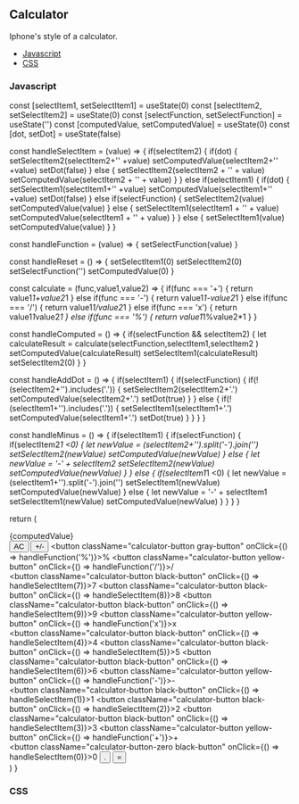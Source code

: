 <!-- Calculator-MDX-Documentation.mdx -->

## Calculator

Iphone's style of a calculator.

- [Javascript](#Javascript)
- [CSS](#CSS)

### Javascript


  const [selectItem1, setSelectItem1] = useState(0)
  const [selectItem2, setSelectItem2] = useState(0)
  const [selectFunction, setSelectFunction] = useState('')
  const [computedValue, setComputedValue] = useState(0)
  const [dot, setDot] = useState(false)

  const handleSelectItem = (value) => {
    if(selectItem2) {
      if(dot) {
        setSelectItem2(selectItem2+'' +value)
        setComputedValue(selectItem2+'' +value)
        setDot(false)
      } else {
        setSelectItem2(selectItem2 + '' + value)
        setComputedValue(selectItem2 + '' + value)
      }
    } else if(selectItem1) {
      if(dot) {
        setSelectItem1(selectItem1+'' +value)
        setComputedValue(selectItem1+'' +value)
        setDot(false)
      } else if(selectFunction) {
        setSelectItem2(value)
        setComputedValue(value)
      } else {
        setSelectItem1(selectItem1 + '' + value)
        setComputedValue(selectItem1 + '' + value)
      }
    } else {
      setSelectItem1(value)
      setComputedValue(value)
    }
  }

  const handleFunction = (value) => {
    setSelectFunction(value)
  }

  const handleReset = () => {
    setSelectItem1(0)
    setSelectItem2(0)
    setSelectFunction('')
    setComputedValue(0)
  }

  const calculate = (func,value1,value2) => {
    if(func === '+') {
      return  value1*1+value2*1
    } else if(func === '-') {
      return value1*1-value2*1
    } else if(func === '/') {
      return value1*1/value2*1
    } else if(func === 'x') {
      return value1*1*value2*1
    } else if(func === '%') {
      return value1*1%value2*1
    }
  }

  const handleComputed = () => {
    if(selectFunction && selectItem2) {
      let calculateResult = calculate(selectFunction,selectItem1,selectItem2 )
      setComputedValue(calculateResult)
      setSelectItem1(calculateResult)
      setSelectItem2(0)
    }
  }

  const handleAddDot = () => {
    if(selectItem1) {
      if(selectFunction) {
        if(!(selectItem2+'').includes('.')) {
          setSelectItem2(selectItem2+'.')
          setComputedValue(selectItem2+'.')
          setDot(true)
        }
      } else {
        if(!(selectItem1+'').includes('.')) {
          setSelectItem1(selectItem1+'.')
          setComputedValue(selectItem1+'.')
          setDot(true)
        }
      }
    }
  }

  const handleMinus = () => {
    if(selectItem1) {
      if(selectFunction) {
        if(selectItem2*1 <0) {
          let newValue = (selectItem2+'').split('-').join('')
          setSelectItem2(newValue)
          setComputedValue(newValue)
        } else {
          let newValue = '-' + selectItem2
          setSelectItem2(newValue)
          setComputedValue(newValue)
        }
      } else {
        if(selectItem1*1 <0) {
          let newValue = (selectItem1+'').split('-').join('')
          setSelectItem1(newValue)
          setComputedValue(newValue)
        } else {
          let newValue = '-' + selectItem1
          setSelectItem1(newValue)
          setComputedValue(newValue)
        }
      }
    }
  }


  return (
    <div className='app'>
      <div className="calculator">
        <div className="calculator-display-border">
          <div className="calculator-display">{computedValue}</div>
        </div>
        <div className="calculator-row">
          <button className="calculator-button gray-button" onClick={handleReset}>AC</button>
          <button className="calculator-button gray-button" onClick={handleMinus}>+/-</button>
          <button className="calculator-button gray-button" onClick={() => handleFunction('%')}>%</button>
          <button className="calculator-button yellow-button" onClick={() => handleFunction('/')}>/</button>
        </div>
        <div className="calculator-row">
          <button className="calculator-button black-button" onClick={() => handleSelectItem(7)}>7</button>
          <button className="calculator-button black-button" onClick={() => handleSelectItem(8)}>8</button>
          <button className="calculator-button black-button" onClick={() => handleSelectItem(9)}>9</button>
          <button className="calculator-button yellow-button" onClick={() => handleFunction('x')}>x</button>
        </div>
        <div className="calculator-row">
          <button className="calculator-button black-button" onClick={() => handleSelectItem(4)}>4</button>
          <button className="calculator-button black-button" onClick={() => handleSelectItem(5)}>5</button>
          <button className="calculator-button black-button" onClick={() => handleSelectItem(6)}>6</button>
          <button className="calculator-button yellow-button" onClick={() => handleFunction('-')}>-</button>
        </div>
        <div className="calculator-row">
          <button className="calculator-button black-button" onClick={() => handleSelectItem(1)}>1</button>
          <button className="calculator-button black-button" onClick={() => handleSelectItem(2)}>2</button>
          <button className="calculator-button black-button" onClick={() => handleSelectItem(3)}>3</button>
          <button className="calculator-button yellow-button" onClick={() => handleFunction('+')}>+</button>
        </div>
        <div className="calculator-row">
          <button className="calculator-button-zero black-button" onClick={() => handleSelectItem(0)}>0</button>
          <button className="calculator-button black-button" onClick={handleAddDot}>.</button>
          <button className="calculator-button yellow-button" onClick={handleComputed}>=</button>
        </div>
      </div>
    </div>
  )
}

### CSS

<Story id="example-button--secondary" />
